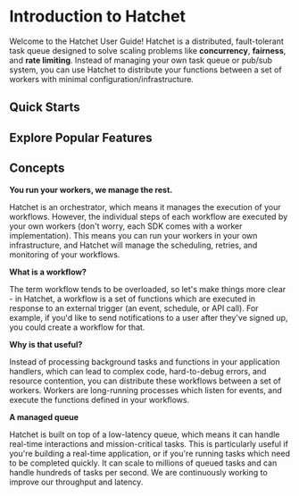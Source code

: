 
# Introduction to Hatchet

Welcome to the Hatchet User Guide! Hatchet is a distributed, fault-tolerant task queue designed to solve scaling problems like **concurrency**, **fairness**, and **rate limiting**. Instead of managing your own task queue or pub/sub system, you can use Hatchet to distribute your functions between a set of workers with minimal configuration/infrastructure.

## Quick Starts
<Docsnavigator />

## Explore Popular Features
<PopularFeatures />

## Concepts

**You run your workers, we manage the rest.**

Hatchet is an orchestrator, which means it manages the execution of your workflows. However, the individual steps of each workflow are executed by your own workers (don't worry, each SDK comes with a worker implementation). This means you can run your workers in your own infrastructure, and Hatchet will manage the scheduling, retries, and monitoring of your workflows.

**What is a workflow?**

The term workflow tends to be overloaded, so let's make things more clear - in Hatchet, a workflow is a set of functions which are executed in response to an external trigger (an event, schedule, or API call). For example, if you'd like to send notifications to a user after they've signed up, you could create a workflow for that.

**Why is that useful?**

Instead of processing background tasks and functions in your application handlers, which can lead to complex code, hard-to-debug errors, and resource contention, you can distribute these workflows between a set of workers. Workers are long-running processes which listen for events, and execute the functions defined in your workflows.

**A managed queue**

Hatchet is built on top of a low-latency queue, which means it can handle real-time interactions and mission-critical tasks. This is particularly useful if you're building a real-time application, or if you're running tasks which need to be completed quickly. It can scale to millions of queued tasks and can handle hundreds of tasks per second. We are continuously working to improve our throughput and latency.
